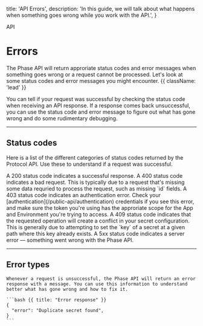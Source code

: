 
  title: 'API Errors',
  description:
    'In this guide, we will talk about what happens when something goes wrong while you work with the API.',
}

<Tag variant="small">API</Tag>

# Errors

The Phase API will return approriate status codes and error messages when something goes wrong or a request cannot be processed. Let's look at some status codes and error messages you might encounter. {{ className: 'lead' }}

You can tell if your request was successful by checking the status code when receiving an API response. If a response comes back unsuccessful, you can use the status code and error message to figure out what has gone wrong and do some rudimentary debugging.


---

## Status codes

Here is a list of the different categories of status codes returned by the Protocol API. Use these to understand if a request was successful.

<Properties>
  <Property name="200">
    A 200 status code indicates a successful response.
  </Property>
  <Property name="400">
    A 400 status code indicates a bad request. This is typically due to a request that's missing some data requried to process the request, such as missing `id` fields.
  </Property>
  <Property name="403">
    A 403 status code indicates an authentication error. Check your [authentication](/public-api/authentication) credentials if you see this error, and make sure the token you're using has the approriate scope for the App and Environment you're trying to access.
  </Property>
  <Property name="409">
    A 409 status code indicates that the requested operation will create a conflict in your secret configuration. This is generally due to attempting to set the `key` of a secret at a given path where this key already exists. 
  </Property>
  <Property name="5xx">
    A 5xx status code indicates a server error — something went wrong with the Phase API.
  </Property>
</Properties>

---

## Error types

<Row>
  <Col>

    Whenever a request is unsuccessful, the Phase API will return an error response with a message. You can use this information to understand better what has gone wrong and how to fix it.

  </Col>
  <Col>

    ```bash {{ title: "Error response" }}
    {
      "error": "Duplicate secret found",
    }
    ```

  </Col>
</Row>
